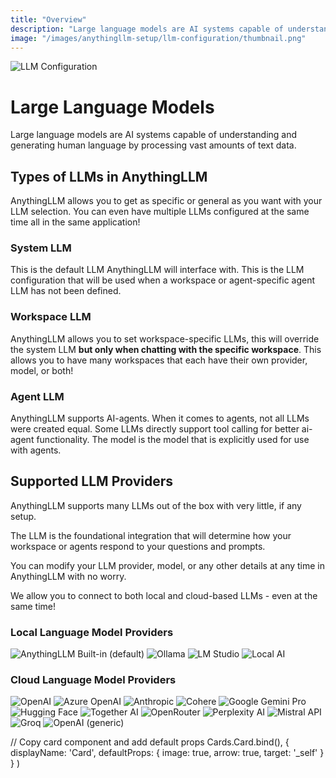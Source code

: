 ```yaml
---
title: "Overview"
description: "Large language models are AI systems capable of understanding and generating human language by processing vast amounts of text data."
image: "/images/anythingllm-setup/llm-configuration/thumbnail.png"
---
```



<Image
  src="/images/anythingllm-setup/llm-configuration/thumbnail.png" 
  height={1080} 
  width={1920} 
  quality={100}
  alt="LLM Configuration"
/>


# Large Language Models

Large language models are AI systems capable of understanding and generating human language by processing vast amounts of text data.


## Types of LLMs in AnythingLLM

AnythingLLM allows you to get as specific or general as you want with your LLM selection. You can even have multiple LLMs configured at the same time all in the same application!


### System LLM

This is the default LLM AnythingLLM will interface with. This is the LLM configuration that will be used when a workspace or agent-specific agent LLM has not been defined.


### Workspace LLM

AnythingLLM allows you to set workspace-specific LLMs, this will override the system LLM **but only when chatting with the specific workspace**. This allows you to have many workspaces that each have their own provider, model, or both!


### Agent LLM

AnythingLLM supports AI-agents. When it comes to agents, not all LLMs were created equal. Some LLMs directly support tool calling for better ai-agent functionality. The model is the model that is explicitly used for use with agents.



## Supported LLM Providers

AnythingLLM supports many LLMs out of the box with very little, if any setup. 

The LLM is the foundational integration that will determine how your workspace or agents respond to your questions and prompts.

You can modify your LLM provider, model, or any other details at any time in AnythingLLM with no worry. 

We allow you to connect to both local and cloud-based LLMs - even at the same time!


### Local Language Model Providers

<Cards>
  <Card title="Built-in (default)" href="local/built-in"> 
    <Image
      src="/images/anythingllm-setup/llm-configuration/local/built-in/thumbnail.png" 
      height={1080} 
      width={1920} 
      quality={100}
      alt="AnythingLLM Built-in (default)"
    />
  </Card>

  <Card title="Ollama" href="local/ollama"> 
    <Image
      src="/images/anythingllm-setup/llm-configuration/local/ollama/thumbnail.png" 
      height={1080} 
      width={1920} 
      quality={100}
      alt="Ollama"
    />
  </Card>

  <Card title="LM Studio" href="local/lmstudio"> 
    <Image
      src="/images/anythingllm-setup/llm-configuration/local/lmstudio/thumbnail.png" 
      height={1080} 
      width={1920}
      quality={100} 
      alt="LM Studio"
    />
  </Card>

  <Card title="Local AI" href="local/localai"> 
    <Image
      src="/images/anythingllm-setup/llm-configuration/local/localai/thumbnail.png" 
      height={1080} 
      width={1920} 
      quality={100}
      alt="Local AI"
    />
  </Card> 
</Cards>



### Cloud Language Model Providers

<Cards>
  <Card title="OpenAI" href="cloud/openai"> 
    <Image
      src="/images/anythingllm-setup/llm-configuration/cloud/openai/thumbnail.png" 
      height={1080} 
      width={1920} 
      quality={100}
      alt="OpenAI"
    />
  </Card>

  <Card title="Azure OpenAI" href="cloud/azure-openai"> 
    <Image
      src="/images/anythingllm-setup/llm-configuration/cloud/azure-openai/thumbnail.png" 
      height={1080} 
      width={1920} 
      quality={100}
      alt="Azure OpenAI"
    />
  </Card> 

  <Card title="Anthropic" href="cloud/anthropic"> 
    <Image
      src="/images/anythingllm-setup/llm-configuration/cloud/anthropic/thumbnail.png" 
      height={1080} 
      width={1920} 
      quality={100}
      alt="Anthropic"
    />
  </Card>

  <Card title="Cohere" href="cloud/cohere"> 
    <Image
      src="/images/anythingllm-setup/llm-configuration/cloud/cohere/thumbnail.png" 
      height={1080} 
      width={1920} 
      quality={100}
      alt="Cohere"
    />
  </Card>

  <Card title="Google Gemini Pro" href="cloud/google-gemini"> 
    <Image
      src="/images/anythingllm-setup/llm-configuration/cloud/google-gemini/thumbnail.png" 
      height={1080} 
      width={1920} 
      quality={100}
      alt="Google Gemini Pro"
    />
  </Card>

  <Card title="Hugging Face" href="cloud/huggingface"> 
    <Image
      src="/images/anythingllm-setup/llm-configuration/cloud/hugging-face/thumbnail.png" 
      height={1080} 
      width={1920} 
      quality={100}
      alt="Hugging Face"
    />
  </Card>

  <Card title="Together AI" href="cloud/together-ai"> 
    <Image
      src="/images/anythingllm-setup/llm-configuration/cloud/together-ai/thumbnail.png" 
      height={1080} 
      width={1920} 
      quality={100}
      alt="Together AI"
    />
  </Card> 

  <Card title="OpenRouter" href="cloud/openrouter"> 
    <Image
      src="/images/anythingllm-setup/llm-configuration/cloud/openrouter/thumbnail.png" 
      height={1080} 
      width={1920} 
      quality={100}
      alt="OpenRouter"
    />
  </Card>

  <Card title="Perplexity AI" href="cloud/perplexity-ai"> 
    <Image
      src="/images/anythingllm-setup/llm-configuration/cloud/perplexity-ai/thumbnail.png" 
      height={1080} 
      width={1920} 
      quality={100}
      alt="Perplexity AI"
    />
  </Card>

  <Card title="Mistral API" href="cloud/mistral-ai"> 
    <Image
      src="/images/anythingllm-setup/llm-configuration/cloud/mistral-ai/thumbnail.png" 
      height={1080} 
      width={1920} 
      quality={100}
      alt="Mistral API"
    />
  </Card> 

  <Card title="Groq" href="cloud.groq"> 
    <Image
      src="/images/anythingllm-setup/llm-configuration/cloud/groq/thumbnail.png" 
      height={1080} 
      width={1920} 
      quality={100}
      alt="Groq"
    />
  </Card>

  <Card title="OpenAI (generic)" href="cloud/openai-generic"> 
    <Image
      src="/images/anythingllm-setup/llm-configuration/cloud/openai-generic/thumbnail.png" 
      height={1080} 
      width={1920} 
      quality={100}
      alt="OpenAI (generic)"
    />
  </Card>
</Cards>


  // Copy card component and add default props
  Cards.Card.bind(),
  {
    displayName: 'Card',
    defaultProps: {
      image: true,
      arrow: true,
      target: '_self'
    }
  }
)

<style global jsx>{`
  img {
    aspect-ratio: 16/9;
    object-fit: cover;
  }
`}</style>